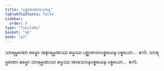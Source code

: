 ```yaml
---
title: "ပစ္ဆာဇာတာသေဝန"
tableOfContents: false
sidebar:
  order: 9
type: "tipitaka"
basket: "ab"
book: "p2"
---
```



<DynamicBreadcrumb />

<Division number="35" book="p2" e="ch" v="38" p="309">

<Paragraph number="2388" book="p2">
သာရမ္မဏော ဓမ္မော အနာရမ္မဏဿ ဓမ္မဿ ပစ္ဆာဇာတပစ္စယေန ပစ္စယော…  ဧကံ.
</Paragraph>

<Paragraph number="2389" book="p2">
သာရမ္မဏော ဓမ္မော သာရမ္မဏဿ ဓမ္မဿ အာသေဝနပစ္စယေန ပစ္စယော…  ဧကံ.
</Paragraph>
</Division>